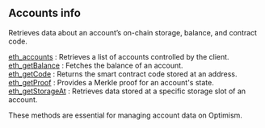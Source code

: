 
## Accounts info

Retrieves data about an account’s on-chain storage, balance, and contract code.

[eth_accounts](/optimism-api/accountinfo/eth_accounts) : Retrieves a list of accounts controlled by the client.  \
[eth_getBalance](/optimism-api/accountinfo/eth_getBalance) : Fetches the balance of an account.  \
[eth_getCode](/optimism-api/accountinfo/eth_getCode) : Returns the smart contract code stored at an address.  \
[eth_getProof](/optimism-api/accountinfo/eth_getProof) : Provides a Merkle proof for an account's state.  \
[eth_getStorageAt](/optimism-api/accountinfo/eth_getStorageAt) : Retrieves data stored at a specific storage slot of an account.

These methods are essential for managing account data on Optimism.

<Space h={16} />
<GetStarted />